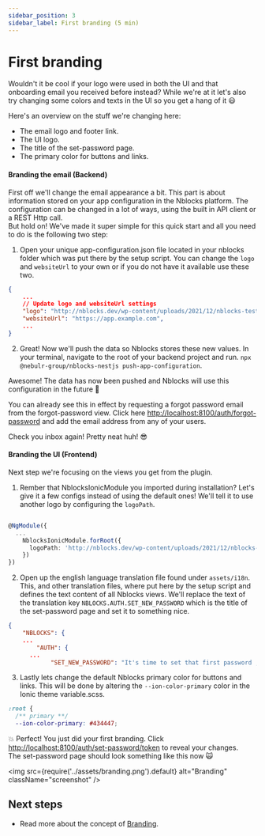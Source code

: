 ```yaml
---
sidebar_position: 3
sidebar_label: First branding (5 min)
---
```


# First branding

Wouldn't it be cool if your logo were used in both the UI and that onboarding email you received before instead?
While we're at it let's also try changing some colors and texts in the UI so you get a hang of it 😃

Here's an overview on the stuff we're changing here: 
* The email logo and footer link.
* The UI logo.
* The title of the set-password page.
* The primary color for buttons and links.

#### Branding the email (Backend)

<Tabs>
<TabItem value="nestjs" label="NestJS" default>

First off we'll change the email appearance a bit. This part is about information stored on your app configuration in the Nblocks platform. 
The configuration can be changed in a lot of ways, using the built in API client or a REST Http call.    
But hold on! We've made it super simple for this quick start and all you need to do is the following two step:
1. Open your unique app-configuration.json file located in your nblocks folder which was put there by the setup script.
You can change the `logo` and `websiteUrl` to your own or if you do not have it available use these two.

```json title="nblocks/config/app-configuration.json"
{
    ...
    // Update logo and websiteUrl settings
    "logo": "http://nblocks.dev/wp-content/uploads/2021/12/nblocks-testlogo.png",
    "websiteUrl": "https://app.example.com",
    ...
}
```

2. Great! Now we'll push the data so Nblocks stores these new values. In your terminal, navigate to the root of your backend project and run.
`npx @nebulr-group/nblocks-nestjs push-app-configuration`.

Awesome! The data has now been pushed and Nblocks will use this configuration in the future 🚀

You can already see this in effect by requesting a forgot password email from the forgot-password view.
Click here [http://localhost:8100/auth/forgot-password](http://localhost:8100/auth/forgot-password) and add the email address from any of your users.

Check you inbox again! Pretty neat huh! 😎

</TabItem>
</Tabs>

#### Branding the UI (Frontend)
Next step we're focusing on the views you get from the plugin.
<Tabs>
<TabItem value="ionic" label="Ionic" default>

1. Rember that NblocksIonicModule you imported during installation? Let's give it a few configs instead of using the default ones! We'll tell it to use another logo by configuring the `logoPath`.

```typescript title="src/app/app.module.ts"

@NgModule({
  ...
    NblocksIonicModule.forRoot({
      logoPath: 'http://nblocks.dev/wp-content/uploads/2021/12/nblocks-testlogo.png', <--- configure logo
    })
})
```

2. Open up the english language translation file found under `assets/i18n`. 
This, and other translation files, where put here by the setup script and defines the text content of all Nblocks views.
We'll replace the text of the translation key `NBLOCKS.AUTH.SET_NEW_PASSWORD` which is the title of the set-password page and set it to something nice.
```json title="src/assets/i18n/nblocks_en.json"
{
	"NBLOCKS": {
    ...
		"AUTH": {
      ...
			"SET_NEW_PASSWORD": "It's time to set that first password ;)", <--- Change this
```

3. Lastly lets change the default Nblocks primary color for buttons and links. 
This will be done by altering the `--ion-color-primary` color in the Ionic theme variable.scss.

```scss title="src/theme/variables.scss"
:root {
  /** primary **/
  --ion-color-primary: #434447;
```

💥 Perfect! You just did your first branding. Click [http://localhost:8100/auth/set-password/token](http://localhost:8100/auth/set-password/token) to reveal your changes.   
The set-password page should look something like this now 🙀

<img
  src={require('../assets/branding.png').default}
  alt="Branding"
  className="screenshot"
/>

</TabItem>
</Tabs>

## Next steps
- Read more about the concept of [Branding](fundamentals/branding.mdx).